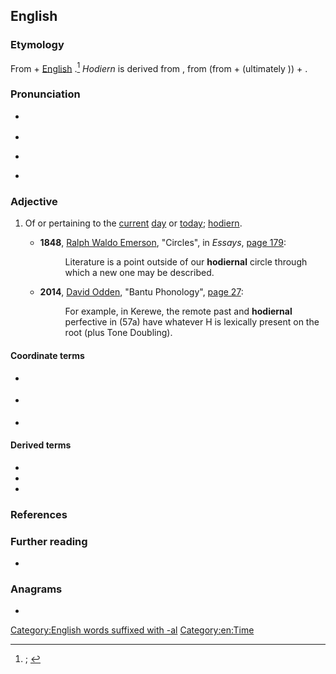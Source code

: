 ==English==
{{was wotd|2020|June|28}}

===Etymology===
{{PIE root|en|dyew}}
From {{m|en|hodiern|t=of this day, present-day}} + [[w:English language|English]] {{m|en|-al|pos=suffix forming {{glossary|adjective}}s}}.<ref>{{R:OED Online|pos=adj|id=87548|date=1899|nodot=1}}; {{R:Lexico|pos=adj}}</ref> ''Hodiern'' is derived from {{der|en|la|hodiernus|t=of today, today’s; present, present-day; actual}}, from {{m|la|hodiē|t=today}} (from {{m|la|hōc|t=this (thing)}} + {{m|la|diēs|diē|day}} (ultimately {{der|en|ine-pro|*dyew-|t=to be bright; heaven, sky}})) + {{m|la|-rnus|pos=suffix forming adjectives}}.

===Pronunciation===
* {{a|RP}} {{IPA|en|/həʊdiˈɜːnl̩/|/hɒ-/}}
* {{rhymes|en|ɜː(ɹ)nəl}}
{{rfap|en}}
* {{a|GA}} {{IPA|en|/hoʊdiˈɝnəl/|/hɑ-/}}
* {{hyphenation|en|ho|di|ern|al}}

===Adjective===
{{en-adj|-}}

# {{lb|en|archaic|or|literary|rare|outside|grammar}} Of or pertaining to the [[current#Adjective|current]] [[day]] or [[today]]; [[hodiern]].
#* '''1848''', [[w:Ralph Waldo Emerson|Ralph Waldo Emerson]], "Circles", in ''Essays'', [http://books.google.com/books?id=1CQEAAAAQAAJ&pg=PA179 page 179]:
#*: Literature is a point outside of our '''hodiernal''' circle through which a new one may be described.
#* '''2014''', [[w:David Odden|David Odden]], "Bantu Phonology", [https://chalk.uchicago.edu/bbcswebdav/pid-2379711-dt-content-rid-4793894_1/courses/2014.04.2603786001/BantuPhonology.pdf page 27]:
#*: For example, in Kerewe, the remote past and '''hodiernal''' perfective in (57a) have whatever H is lexically present on the root (plus Tone Doubling).

====Coordinate terms====
* {{l|en|crastinal}} {{qualifier|rare}}
* {{l|en|hesternal}} {{qualifier|archaic or literary|rare outside grammar}}
* {{l|en|nudiustertian}} {{qualifier|obsolete|rare}}

====Derived terms====
* {{l|en|hodiernally}}
* {{l|en|hodiernal tense}}
* {{l|en|prehodiernal}}

===References===
<references />

===Further reading===
* {{pedia|hodiernal tense}}

===Anagrams===
* {{anagrams|en|a=adehilnor|Holderian}}

[[Category:English words suffixed with -al]]
[[Category:en:Time]]